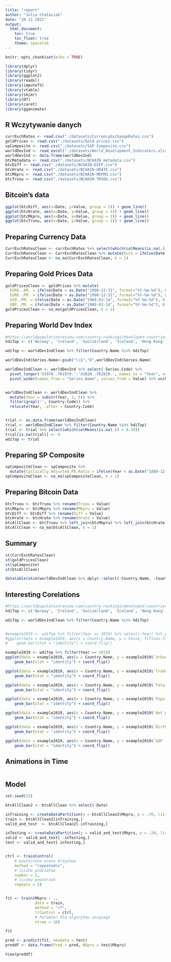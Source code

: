 ```yaml
---
title: "report"
author: "Julia Chałasiak"
date: "20 11 2021"
output:
  html_document:
    toc: true
    toc_float: true
    theme: spacelab
---
```


```r
knitr::opts_chunk$set(echo = TRUE)
```

```r
library(dplyr)
library(tidyr)
library(ggplot2)
library(readxl)
library(imputeTS)
library(vtable)
library(skimr)
library(DT)
library(caret)
library(gganimate)
```


## R Wczytywanie danych


```r
currExchRates <- read.csv("./datasets/CurrencyExchangeRates.csv")
goldPrices <- read.csv("./datasets/Gold prices.csv")
spComposite <- read.csv("./datasets/S&P Composite.csv")
worldDevInd <- read_excel("./datasets/World_Development_Indicators.xlsx", trim_ws=TRUE, na = "..")
worldDevInd <- data.frame(worldDevInd)
btcMetadata <- read.csv("./datasets/BCHAIN_metadata.csv")
btcDiff <- read.csv("./datasets/BCHAIN-DIFF.csv")
btcHrate <- read.csv("./datasets/BCHAIN-HRATE.csv")
btcMkpru <- read.csv("./datasets/BCHAIN-MKPRU.csv")
btcTrvou <- read.csv("./datasets/BCHAIN-TRVOU.csv")
```

## Bitcoin's data

```r
ggplot(btcDiff, aes(x=Date, y=Value, group = 1)) + geom_line()
ggplot(btcHrate, aes(x=Date, y=Value, group = 1)) + geom_line()
ggplot(btcMkpru, aes(x=Date, y=Value, group = 1)) + geom_line()
ggplot(btcTrvou, aes(x=Date, y=Value, group = 1)) + geom_line()

```

## Preparing Currency Data

```r
CurrExchRatesClean <- currExchRates %>% select(which(colMeans(is.na(.)) < 0.2))
CurrExchRatesClean <- CurrExchRatesClean %>% mutate(Euro = ifelse(Date < as.Date("1998-10-30", format="%Y-%m-%d"), 0, Euro))
CurrExchRatesClean <- na_ma(CurrExchRatesClean, k = 1)
```

## Preparing Gold Prices Data

```r
goldPricesClean <- goldPrices %>% mutate(
  EURO..AM. = ifelse(Date < as.Date("1998-12-31", format="%Y-%m-%d"), 0, EURO..AM.),
  EURO..PM. = ifelse(Date < as.Date("1998-12-31", format="%Y-%m-%d"), 0, EURO..PM.),
  USD..PM. = ifelse(Date < as.Date("1968-03-14", format="%Y-%m-%d"), 0, USD..PM.),
  GBP..PM. = ifelse(Date < as.Date("1968-03-14", format="%Y-%m-%d"), 0, GBP..PM.))
goldPricesClean <- na_ma(goldPricesClean, k = 1)
```

## Preparing World Dev Index

```r
#https://worldpopulationreview.com/country-rankings/developed-countries
hdiTop <- c('Norway', 'Ireland', 'Switzerland', 'Iceland', 'Hong Kong', 'Germany', 'Sweden', 'Netherlands', 'Australia', 'Denmark', 'Finland', 'Singapore', 'United Kingdom', 'New Zealand', 'Belgium', 'Canada', 'United States', 'Austria', 'Israel', 'Japan', 'Slovenia', 'Luxembourg', 'Korea, Rep.', 'Spain', 'France')

wdiTop <- worldDevIndClean %>% filter(Country.Name %in% hdiTop)

worldDevInd$Series.Name<-gsub("\\$","D",worldDevInd$Series.Name)

worldDevIndClean <- worldDevInd %>% select(-Series.Code) %>% 
  pivot_longer('X1970..YR1970.':'X2020..YR2020.', names_to = "Year", values_to = "Value", values_drop_na = FALSE) %>%
  pivot_wider(names_from = "Series.Name", values_from = Value) %>% unchop(everything())


worldDevIndClean <- worldDevIndClean %>% 
  mutate(Year = substr(Year, 2, 5)) %>% 
  filter(grepl('', Country.Code)) %>%
  relocate(Year, .after = Country.Code)


trial <- as.data.frame(worldDevIndClean)
trial <- worldDevIndClean %>% filter(Country.Name %in% hdiTop)
trial <- trial %>% select(which(colMeans(is.na(.)) < 0.20))
trial[is.na(trial)] <- 0
wdiTop <- trial
```


## Preparing SP Composite
```r
spCompositeClean <- spComposite %>% 
  mutate(Cyclically.Adjusted.PE.Ratio = ifelse(Year < as.Date("1880-12-31", format="%Y-%m-%d"), 0, Cyclically.Adjusted.PE.Ratio)) %>% rename(Date = Year)
spCompositeClean <- na_ma(spCompositeClean, k = 1)

```

## Preparing Bitcoin Data
```r
btcTrvou <- btcTrvou %>% rename(Trvou = Value)
btcMkpru <- btcMkpru %>% rename(Mkpru = Value)
btcDiff <- btcDiff %>% rename(Diff = Value)
btcHrate <- btcHrate %>% rename(Hrate = Value)
btcAllClean <- btcTrvou %>% left_join(btcMkpru) %>% left_join(btcHrate) %>% left_join(btcDiff)
btcAllClean <- na_ma(btcAllClean, k = 1)
```
## Summary
```r
st(CurrExchRatesClean)
st(goldPricesClean)
st(spComposite)
st(btcAllClean)

datatable(skim(worldDevIndClean %>% dplyr::select(-Country.Name, -Country.Code, -Year)) %>% dplyr::select(skim_variable, numeric.mean, numeric.sd, numeric.p0, numeric.p25, numeric.p75, numeric.p100))
```

## Interesting Corelations
```r

#https://worldpopulationreview.com/country-rankings/developed-countries
hdiTop <- c('Norway', 'Ireland', 'Switzerland', 'Iceland', 'Hong Kong', 'Germany', 'Sweden', 'Netherlands', 'Australia', 'Denmark', 'Finland', 'Singapore', 'United Kingdom', 'New Zealand', 'Belgium', 'Canada', 'United States', 'Austria', 'Israel', 'Japan', 'Slovenia', 'Luxembourg', 'Korea, Rep.', 'Spain', 'France')

wdiTop <- worldDevIndClean %>% filter(Country.Name %in% hdiTop)


#example2019 <- wdiTop %>% filter(Year == 2019) %>% select(-Year) %>% pivot_longer(cols='Urban population growth (annual %)':'Birth rate, #crude (per 1,000 people)', names_to = 'Indicator', values_to = 'Value')
#ggplot(data = example2019, aes(x = Country.Name, y = Value, fill=as.factor(Country.Name))) + facet_grid(Indicator ~ .) +
#    geom_bar(stat = "identity") + coord_flip()

example2019 <- wdiTop %>% filter(Year == 2019)
ggplot(data = example2019, aes(x = Country.Name, y = example2019$`Urban population growth (annual %)`, fill=as.factor(Country.Name))) +
    geom_bar(stat = "identity") + coord_flip()

ggplot(data = example2019, aes(x = Country.Name, y = example2019$`Trade (% of GDP)`, fill=as.factor(Country.Name))) +
    geom_bar(stat = "identity") + coord_flip()

ggplot(data = example2019, aes(x = Country.Name, y = example2019$`Total natural resources rents (% of GDP)`, fill=as.factor(Country.Name))) +
    geom_bar(stat = "identity") + coord_flip()

ggplot(data = example2019, aes(x = Country.Name, y = example2019$`Population, total`, fill=as.factor(Country.Name))) +
    geom_bar(stat = "identity") + coord_flip()

ggplot(data = example2019, aes(x = Country.Name, y = example2019$`Net primary income (Net income from abroad) (current USD)`, fill=as.factor(Country.Name))) +
    geom_bar(stat = "identity") + coord_flip()

ggplot(data = example2019, aes(x = Country.Name, y = example2019$`Birth rate, crude (per 1,000 people)`, fill=as.factor(Country.Name))) +
    geom_bar(stat = "identity") + coord_flip()

ggplot(data = example2019, aes(x = Country.Name, y = example2019$`GDP (current USD)`, fill=as.factor(Country.Name))) +
    geom_bar(stat = "identity") + coord_flip()

```


## Animations in Time
```r

```



## Model
```r

set.seed(23)

btcAllClean2 <- btcAllClean %>% select(-Date)

inTraining <- createDataPartition(y = btcAllClean2$Mkpru, p = .70, list = FALSE)
train <- btcAllClean2[inTraining,]
valid_and_test  <- btcAllClean2[-inTraining,]

inTesting <- createDataPartition(y = valid_and_test$Mkpru, p = .50, list = FALSE)
valid <- valid_and_test[ -inTesting,]
test <- valid_and_test[ inTesting,]


ctrl <- trainControl(
    # powtórzona ocena krzyżowa
    method = "repeatedcv",
    # liczba podziałów
    number = 2,
    # liczba powtórzeń
    repeats = 5)


fit <- train(Mkpru ~ .,
             data = train,
             method = "rf",
             trControl = ctrl,
             # Paramter dla algorytmu uczącego
             ntree = 10)

fit

pred <- predict(fit, newdata = test)
preddf <- data.frame(Pred = pred, Mkpru = test$Mkpru)

View(preddf)
```






